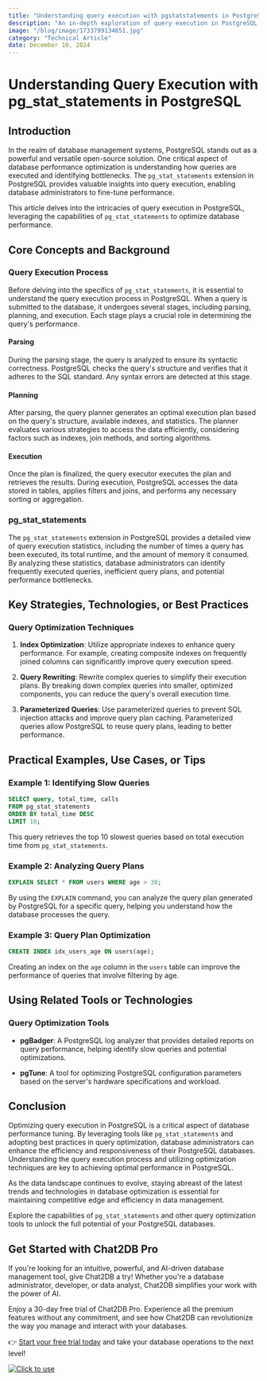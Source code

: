 ```yaml
---
title: "Understanding query execution with pgstatstatements in PostgreSQL"
description: "An in-depth exploration of query execution in PostgreSQL using pg_stat_statements for performance optimization."
image: "/blog/image/1733799134651.jpg"
category: "Technical Article"
date: December 10, 2024
---
```


# Understanding Query Execution with pg_stat_statements in PostgreSQL


<Authors date="December 10, 2024">
  <Author name="Ethan Clarke" link="https://chat2db.ai" />
</Authors>

## Introduction

In the realm of database management systems, PostgreSQL stands out as a powerful and versatile open-source solution. One critical aspect of database performance optimization is understanding how queries are executed and identifying bottlenecks. The `pg_stat_statements` extension in PostgreSQL provides valuable insights into query execution, enabling database administrators to fine-tune performance.

This article delves into the intricacies of query execution in PostgreSQL, leveraging the capabilities of `pg_stat_statements` to optimize database performance.

## Core Concepts and Background

### Query Execution Process

Before delving into the specifics of `pg_stat_statements`, it is essential to understand the query execution process in PostgreSQL. When a query is submitted to the database, it undergoes several stages, including parsing, planning, and execution. Each stage plays a crucial role in determining the query's performance.

#### Parsing

During the parsing stage, the query is analyzed to ensure its syntactic correctness. PostgreSQL checks the query's structure and verifies that it adheres to the SQL standard. Any syntax errors are detected at this stage.

#### Planning

After parsing, the query planner generates an optimal execution plan based on the query's structure, available indexes, and statistics. The planner evaluates various strategies to access the data efficiently, considering factors such as indexes, join methods, and sorting algorithms.

#### Execution

Once the plan is finalized, the query executor executes the plan and retrieves the results. During execution, PostgreSQL accesses the data stored in tables, applies filters and joins, and performs any necessary sorting or aggregation.

### pg_stat_statements

The `pg_stat_statements` extension in PostgreSQL provides a detailed view of query execution statistics, including the number of times a query has been executed, its total runtime, and the amount of memory it consumed. By analyzing these statistics, database administrators can identify frequently executed queries, inefficient query plans, and potential performance bottlenecks.

## Key Strategies, Technologies, or Best Practices

### Query Optimization Techniques

1. **Index Optimization**: Utilize appropriate indexes to enhance query performance. For example, creating composite indexes on frequently joined columns can significantly improve query execution speed.

2. **Query Rewriting**: Rewrite complex queries to simplify their execution plans. By breaking down complex queries into smaller, optimized components, you can reduce the query's overall execution time.

3. **Parameterized Queries**: Use parameterized queries to prevent SQL injection attacks and improve query plan caching. Parameterized queries allow PostgreSQL to reuse query plans, leading to better performance.

## Practical Examples, Use Cases, or Tips

### Example 1: Identifying Slow Queries

```sql
SELECT query, total_time, calls
FROM pg_stat_statements
ORDER BY total_time DESC
LIMIT 10;
```

This query retrieves the top 10 slowest queries based on total execution time from `pg_stat_statements`.

### Example 2: Analyzing Query Plans

```sql
EXPLAIN SELECT * FROM users WHERE age > 30;
```

By using the `EXPLAIN` command, you can analyze the query plan generated by PostgreSQL for a specific query, helping you understand how the database processes the query.

### Example 3: Query Plan Optimization

```sql
CREATE INDEX idx_users_age ON users(age);
```

Creating an index on the `age` column in the `users` table can improve the performance of queries that involve filtering by age.

## Using Related Tools or Technologies

### Query Optimization Tools

- **pgBadger**: A PostgreSQL log analyzer that provides detailed reports on query performance, helping identify slow queries and potential optimizations.

- **pgTune**: A tool for optimizing PostgreSQL configuration parameters based on the server's hardware specifications and workload.

## Conclusion

Optimizing query execution in PostgreSQL is a critical aspect of database performance tuning. By leveraging tools like `pg_stat_statements` and adopting best practices in query optimization, database administrators can enhance the efficiency and responsiveness of their PostgreSQL databases. Understanding the query execution process and utilizing optimization techniques are key to achieving optimal performance in PostgreSQL.

As the data landscape continues to evolve, staying abreast of the latest trends and technologies in database optimization is essential for maintaining competitive edge and efficiency in data management.

Explore the capabilities of `pg_stat_statements` and other query optimization tools to unlock the full potential of your PostgreSQL databases.

## Get Started with Chat2DB Pro

If you're looking for an intuitive, powerful, and AI-driven database management tool, give Chat2DB a try! Whether you're a database administrator, developer, or data analyst, Chat2DB simplifies your work with the power of AI.

Enjoy a 30-day free trial of Chat2DB Pro. Experience all the premium features without any commitment, and see how Chat2DB can revolutionize the way you manage and interact with your databases.

👉 [Start your free trial today](https://chat2db.ai/pricing) and take your database operations to the next level!


[![Click to use](/image/blog/bg/chat2db.jpg)](https://chat2db.ai/)
